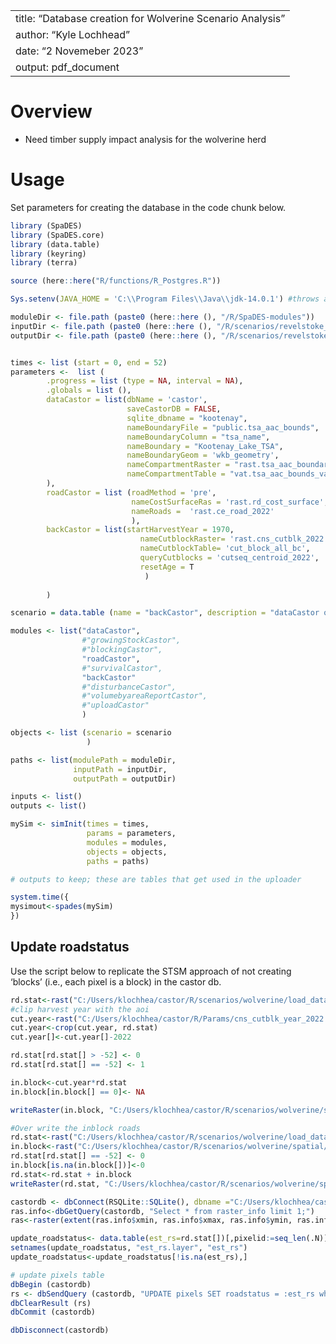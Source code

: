 <!--
Copyright 2020 Province of British Columbia
 
Licensed under the Apache License, Version 2.0 (the "License");
you may not use this file except in compliance with the License.
You may obtain a copy of the License at
 
http://www.apache.org/licenses/LICENSE-2.0
 
Unless required by applicable law or agreed to in writing, software distributed under the License is distributed on an "AS IS" BASIS,
WITHOUT WARRANTIES OR CONDITIONS OF ANY KIND, either express or implied.
See the License for the specific language governing permissions and limitations under the License.-->

---
title: "Database creation for Wolverine Scenario Analysis"
author: "Kyle Lochhead"
date: "2 Novemeber 2023"
output: pdf_document
---

# Overview
-	Need timber supply impact analysis for the wolverine herd


# Usage
Set parameters for creating the database in the code chunk below.

```r
library (SpaDES)
library (SpaDES.core)
library (data.table)
library (keyring)
library (terra)

source (here::here("R/functions/R_Postgres.R"))

Sys.setenv(JAVA_HOME = 'C:\\Program Files\\Java\\jdk-14.0.1') #throws an error if pointing to different version of java (i.e., 32 vs 64 bit)

moduleDir <- file.path (paste0 (here::here (), "/R/SpaDES-modules"))
inputDir <- file.path (paste0 (here::here (), "/R/scenarios/revelstoke_wg/inputs")) %>% reproducible::checkPath (create = TRUE)
outputDir <- file.path (paste0 (here::here (), "/R/scenarios/revelstoke_wg/outputs")) %>% reproducible::checkPath (create = TRUE)


times <- list (start = 0, end = 52)
parameters <-  list (
        .progress = list (type = NA, interval = NA),
        .globals = list (),
        dataCastor = list(dbName = 'castor',
                          saveCastorDB = FALSE,
                          sqlite_dbname = "kootenay", 
                          nameBoundaryFile = "public.tsa_aac_bounds", 
                          nameBoundaryColumn = "tsa_name", 
                          nameBoundary = "Kootenay_Lake_TSA", 
                          nameBoundaryGeom = 'wkb_geometry',
                          nameCompartmentRaster = "rast.tsa_aac_boundary", 
                          nameCompartmentTable = "vat.tsa_aac_bounds_vat" 
        ),
        roadCastor = list (roadMethod = 'pre',
                           nameCostSurfaceRas = 'rast.rd_cost_surface',
                           nameRoads =  'rast.ce_road_2022'
                           ),
        backCastor = list(startHarvestYear = 1970,
                             nameCutblockRaster= 'rast.cns_cutblk_2022', 
                             nameCutblockTable= 'cut_block_all_bc', 
                             queryCutblocks = 'cutseq_centroid_2022',
                             resetAge = T 
                              )
        
        )

scenario = data.table (name = "backCastor", description = "dataCastor output")

modules <- list("dataCastor",
                #"growingStockCastor",
                #"blockingCastor", 
                "roadCastor",
                #"survivalCastor",
                "backCastor"
                #"disturbanceCastor",
                #"volumebyareaReportCastor",
                #"uploadCastor"
                )

objects <- list (scenario = scenario
                 )

paths <- list(modulePath = moduleDir,
              inputPath = inputDir,
              outputPath = outputDir)

inputs <- list()
outputs <- list()

mySim <- simInit(times = times, 
                 params = parameters, 
                 modules = modules,
                 objects = objects,
                 paths = paths)

# outputs to keep; these are tables that get used in the uploader

system.time({
mysimout<-spades(mySim)
})

```

## Update roadstatus
Use the script below to replicate the STSM approach of not creating 'blocks' (i.e., each pixel is a block) in the castor db.

```r
rd.stat<-rast("C:/Users/klochhea/castor/R/scenarios/wolverine/load_data_Nov2023_Wolverine_pre_status_52.tif")
#clip harvest year with the aoi
cut.year<-rast("C:/Users/klochhea/castor/R/Params/cns_cutblk_year_2022.tif")
cut.year<-crop(cut.year, rd.stat)
cut.year[]<-cut.year[]-2022

rd.stat[rd.stat[] > -52] <- 0
rd.stat[rd.stat[] == -52] <- 1

in.block<-cut.year*rd.stat
in.block[in.block[] == 0]<- NA

writeRaster(in.block, "C:/Users/klochhea/castor/R/scenarios/wolverine/spatial/inblock_wolverine.tif")

#Over write the inblock roads
rd.stat<-rast("C:/Users/klochhea/castor/R/scenarios/wolverine/load_data_Nov2023_Wolverine_pre_status_52.tif")
in.block<-rast("C:/Users/klochhea/castor/R/scenarios/wolverine/spatial/inblock_wolverine.tif")
rd.stat[rd.stat[] == -52] <- 0
in.block[is.na(in.block[])]<-0
rd.stat<-rd.stat + in.block
writeRaster(rd.stat, "C:/Users/klochhea/castor/R/scenarios/wolverine/spatial/est_roadstatus_wolverine.tif")

castordb <- dbConnect(RSQLite::SQLite(), dbname ="C:/Users/klochhea/castor/R/scenarios/wolverine/wolverine_castordb.sqlite")
ras.info<-dbGetQuery(castordb, "Select * from raster_info limit 1;")
ras<-raster(extent(ras.info$xmin, ras.info$xmax, ras.info$ymin, ras.info$ymax), nrow = ras.info$nrow, ncol = ras.info$ncell/ras.info$nrow, vals =0, crs = 3005)

update_roadstatus<- data.table(est_rs=rd.stat[])[,pixelid:=seq_len(.N)]
setnames(update_roadstatus, "est_rs.layer", "est_rs")
update_roadstatus<-update_roadstatus[!is.na(est_rs),]

# update pixels table 
dbBegin (castordb)
rs <- dbSendQuery (castordb, "UPDATE pixels SET roadstatus = :est_rs where pixelid = :pixelid;", update_roadstatus)
dbClearResult (rs)
dbCommit (castordb)

dbDisconnect(castordb)
```

